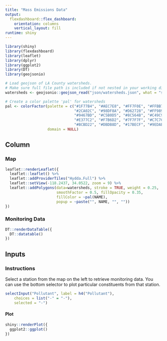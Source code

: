 ```yaml
---
title: "Mass Emissions Data"
output: 
  flexdashboard::flex_dashboard:
    orientation: columns
    vertical_layout: fill
runtime: shiny
---
```


```r
library(shiny)
library(flexdashboard)
library(leaflet)
library(dplyr)
library(ggplot2)
library(DT)
library(geojsonio)

# Load geojson of LA County watersheds.
# Make sure full file path is included if not nested in your working directory.
watersheds <- geojsonio::geojson_read("json/watersheds.json", what = "sp")

# Create a color palette 'pal' for watersheds
pal <- colorFactor(palette = c("#1F77B4", "#AEC7E8", "#FF7F0E", "#FFBB78", 
                               "#2CA02C", "#98DF8A", "#D62728", "#FF9896", 
                               "#9467BD", "#C5B0D5", "#8C564B", "#C49C94", 
                               "#E377C2", "#F7B6D2", "#7F7F7F", "#C7C7C7", 
                               "#BCBD22", "#DBDB8D", "#17BECF", "#9EDAE5"), 
                   domain = NULL)

```

Column {.tabset data-width=650}
-----------------------------------------------------------------------

### Map

```r
leaflet::renderLeaflet({
  leaflet::leaflet() %>%
  leaflet::addProviderTiles("Hydda.Full") %>%
  leaflet::setView(-118.2437, 34.0522, zoom = 9) %>%
  leaflet::addPolygons(data=watersheds, stroke = TRUE, weight = 0.25, 
                       smoothFactor = 0.5, fillOpacity = 0.35,
                       fillColor = ~pal(NAME), 
                       popup = ~paste("", NAME, "", ""))
})

```

### Monitoring Data

```r
DT::renderDataTable({
  DT::datatable()
})

```

Inputs {.sidebar data-width=300}
-----------------------------------------------------------------------

### Instructions

Select a station from the map on the left to retrieve monitoring data. You can use the bottom selector to plot particular constituents from that station.

```r
selectInput("Pollutant", label = h4("Pollutant"), 
    choices = list("-" = "-"),
    selected = "-")
```


#### Plot

```r
shiny::renderPlot({
  ggplot2::ggplot()
})

```

